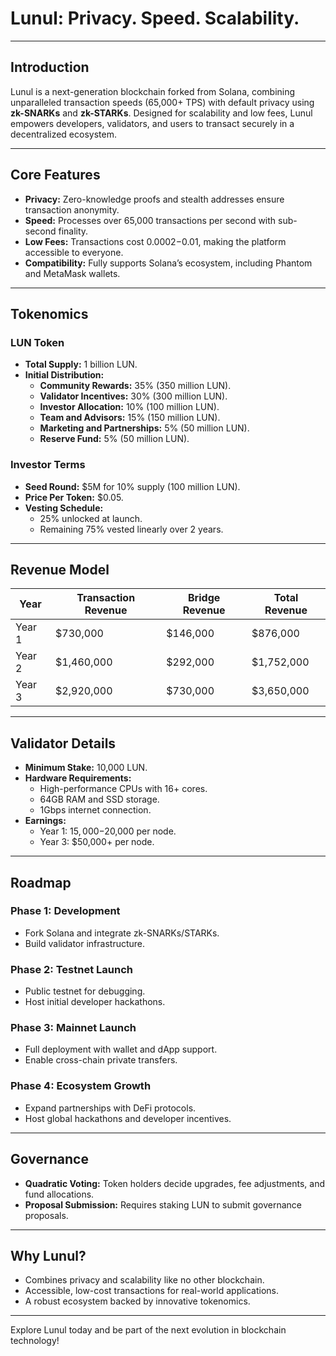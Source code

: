 # Lunul: Privacy. Speed. Scalability.

---

## **Introduction**

Lunul is a next-generation blockchain forked from Solana, combining unparalleled transaction speeds (65,000+ TPS) with default privacy using **zk-SNARKs** and **zk-STARKs**. Designed for scalability and low fees, Lunul empowers developers, validators, and users to transact securely in a decentralized ecosystem.

---

## **Core Features**

- **Privacy:** Zero-knowledge proofs and stealth addresses ensure transaction anonymity.
- **Speed:** Processes over 65,000 transactions per second with sub-second finality.
- **Low Fees:** Transactions cost $0.0002-$0.01, making the platform accessible to everyone.
- **Compatibility:** Fully supports Solana’s ecosystem, including Phantom and MetaMask wallets.

---

## **Tokenomics**

### **LUN Token**
- **Total Supply:** 1 billion LUN.
- **Initial Distribution:**
  - **Community Rewards:** 35% (350 million LUN).
  - **Validator Incentives:** 30% (300 million LUN).
  - **Investor Allocation:** 10% (100 million LUN).
  - **Team and Advisors:** 15% (150 million LUN).
  - **Marketing and Partnerships:** 5% (50 million LUN).
  - **Reserve Fund:** 5% (50 million LUN).

### **Investor Terms**
- **Seed Round:** $5M for 10% supply (100 million LUN).
- **Price Per Token:** $0.05.
- **Vesting Schedule:**
  - 25% unlocked at launch.
  - Remaining 75% vested linearly over 2 years.

---

## **Revenue Model**

| **Year**  | **Transaction Revenue** | **Bridge Revenue** | **Total Revenue** |
|-----------|--------------------------|--------------------|-------------------|
| Year 1    | $730,000                | $146,000           | $876,000          |
| Year 2    | $1,460,000              | $292,000           | $1,752,000        |
| Year 3    | $2,920,000              | $730,000           | $3,650,000        |

---

## **Validator Details**

- **Minimum Stake:** 10,000 LUN.
- **Hardware Requirements:**
  - High-performance CPUs with 16+ cores.
  - 64GB RAM and SSD storage.
  - 1Gbps internet connection.
- **Earnings:**
  - Year 1: $15,000-$20,000 per node.
  - Year 3: $50,000+ per node.

---

## **Roadmap**

### **Phase 1: Development**
- Fork Solana and integrate zk-SNARKs/STARKs.
- Build validator infrastructure.

### **Phase 2: Testnet Launch**
- Public testnet for debugging.
- Host initial developer hackathons.

### **Phase 3: Mainnet Launch**
- Full deployment with wallet and dApp support.
- Enable cross-chain private transfers.

### **Phase 4: Ecosystem Growth**
- Expand partnerships with DeFi protocols.
- Host global hackathons and developer incentives.

---

## **Governance**

- **Quadratic Voting:** Token holders decide upgrades, fee adjustments, and fund allocations.
- **Proposal Submission:** Requires staking LUN to submit governance proposals.

---

## **Why Lunul?**

- Combines privacy and scalability like no other blockchain.
- Accessible, low-cost transactions for real-world applications.
- A robust ecosystem backed by innovative tokenomics.

---

Explore Lunul today and be part of the next evolution in blockchain technology!

